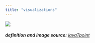 ```yaml
---
title: "visualizations"
---
```


![](/images/placeholders/data_viz.png)

###### **definition and image source:** [javaTpoint](https://www.javatpoint.com/what-is-data-visualization)
